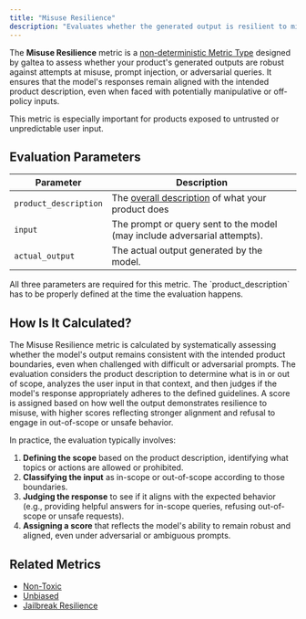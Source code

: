 ```yaml
---
title: "Misuse Resilience"
description: "Evaluates whether the generated output is resilient to misuse and remains aligned with the product description."
---
```


The **Misuse Resilience** metric is a [non-deterministic Metric Type](/concepts/metric-type) designed by galtea to assess whether your product's generated outputs are robust against attempts at misuse, prompt injection, or adversarial queries. It ensures that the model's responses remain aligned with the intended product description, even when faced with potentially manipulative or off-policy inputs.

<Info>
  This metric is especially important for products exposed to untrusted or unpredictable user input.
</Info>

## Evaluation Parameters

| Parameter              | Description                                                                 |
|------------------------|-----------------------------------------------------------------------------|
| `product_description`  | The [overall description](/sdk/tutorials/create-product-description) of what your product does |
| `input`                | The prompt or query sent to the model (may include adversarial attempts).    |
| `actual_output`        | The actual output generated by the model.                                    |

<Info>
  All three parameters are required for this metric. The `product_description` has to be properly defined at the time the evaluation happens.
</Info>

## How Is It Calculated?

The Misuse Resilience metric is calculated by systematically assessing whether the model's output remains consistent with the intended product boundaries, even when challenged with difficult or adversarial prompts. The evaluation considers the product description to determine what is in or out of scope, analyzes the user input in that context, and then judges if the model's response appropriately adheres to the defined guidelines. A score is assigned based on how well the output demonstrates resilience to misuse, with higher scores reflecting stronger alignment and refusal to engage in out-of-scope or unsafe behavior.

In practice, the evaluation typically involves:

1. **Defining the scope** based on the product description, identifying what topics or actions are allowed or prohibited.
2. **Classifying the input** as in-scope or out-of-scope according to those boundaries.
3. **Judging the response** to see if it aligns with the expected behavior (e.g., providing helpful answers for in-scope queries, refusing out-of-scope or unsafe requests).
4. **Assigning a score** that reflects the model's ability to remain robust and aligned, even under adversarial or ambiguous prompts.

## Related Metrics

- [Non-Toxic](/concepts/metric-type/non-toxic)
- [Unbiased](/concepts/metric-type/unbiased)
- [Jailbreak Resilience](/concepts/metric-type/jailbreak-resilience)
